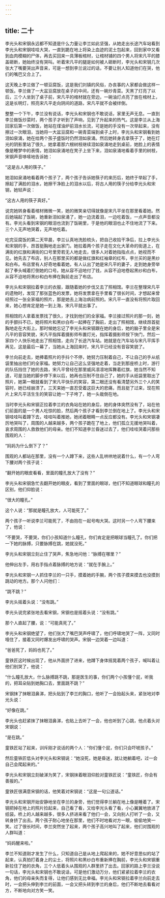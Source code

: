 ```yaml
---
---
---
```

title: 二十
---




李光头和宋钢永远都不知道是什么力量让李兰如此坚强，从她走出长途汽车站看到李光头和宋钢哇哇大哭，一直到跪在地上将染上血迹的泥土包起来，回到家中又看到血肉模糊的尸体，再去买回来一具薄板棺材，让棺材铺的四个男人将宋凡平的膝盖砸断，她始终没有哭叫。听着宋凡平的腿是如何被人砸断时，李光头和宋钢几次张大了嘴要哭出声音来，可是一想到李兰说过的话，不要让别人知道他们在哭，他们的嘴巴又合上了。

这天晚上李兰做了一顿豆腐饭，这是我们刘镇的风俗，办丧事的人家都会做这样一顿饭。李兰做了一大盆豆腐放在桌子的中间，还有一碗炒青菜。天黑了灯亮了以后，三个人坐到了桌子前，宋凡平的棺材就在旁边，一碗油灯点亮了放在棺材上，这是长明灯，照亮宋凡平走向阴间的道路，宋凡平就不会被绊倒。

整整一个下午，李兰没有说话，李光头和宋钢也不敢说话，家里无声无息。一直到李兰做饭炒菜时，两个孩子才听到了声响，见到了升起来的热气。这是李兰从上海回家后第一次做饭，她站在煤油炉前泪水长流，可是她的手没有一次举起来，没有擦过一次眼泪，当她将一大盆豆腐和一碗青菜端到桌子上时，李光头和宋钢看到她泪如泉涌，她在给两个孩子盛饭时仍然泪如泉涌。然后她转身去拿筷子了，她在灯光的阴影里站了很久，她拿着那六根树枝继续泪如泉涌地走到桌前，她脸上的表情像是睡梦中的表情，她泪如泉涌地在凳子上坐下来，泪如泉涌地看着手里的树枝，宋钢声音哆嗦地告诉她：

“这是古人用的筷子。”

她泪如泉涌地看着两个孩子了，两个孩子告诉她筷子的来历后，她终于举起了手，擦起了满脸的泪水，她擦干净脸上的泪水以后，将古人用的筷子分给李光头和宋钢，她轻声说：

“这古人用的筷子真好。”

说完她转身看着棺材微微一笑，她的微笑亲切得就像是宋凡平坐在那里看着她。然后她端起了饭碗，她重新泪如泉涌了，她一边流着泪，一边吃着饭，一点声音都没有。李光头看到宋钢的眼泪也流到了饭碗里，于是他的眼泪也止不住地流了下来。三个人无声地哭着，无声地吃着。

吃完豆腐饭的第二天早晨，李兰认真地洗脸梳头，把自己收拾干净后，拉上李光头和宋钢的手，昂首挺胸地走出家门。她拉着两个孩子走在文化大革命的街道上，在满街的红旗和满街的口号里旁若无人地走去，很多人对着她指指点点，她视而不见。她先去了布店，别人在那里买的都是做红旗和红袖章的红布，李兰买的是黑纱和白布。布店里有人好奇地看着她，有人认出了她是宋凡平的妻子，走到她身旁举起了拳头喊着打倒她的口号。她从容不迫地付了钱，从容不迫地卷起黑纱和白布，从容不迫地将黑纱和白布捧在胸前走出了布店。

李光头和宋钢拉着李兰的衣服，跟随着她的步伐又去了照相馆。李兰在整理宋凡平的遗物时，发现了那张蓝色的发票，她将发票拿在手里看了很长时间，才想起来曾经照过一张全家福的照片，那是她去上海治病前照的。宋凡平一直没有将照片取回来，她心想肯定是她一到上海，宋凡平就出事了。

照相馆的人拿着发票找了很久，才找到他们的全家福。李兰接过照片的那一刻，她的手颤抖不已，她将照片和黑纱白布一起捧在了胸前，走出了照相馆，继续昂首挺胸地走在大街上。那时候她忘记了李光头和宋钢跟在她的身后，她的脑子里全是宋凡平的音容笑貌，宋凡平指挥着摄影师布置灯光，指挥着摄影师按下快门，然后一家四个人快乐地走出了照相馆，走向了长途汽车站。她就是在汽车站与宋凡平挥手再见，这是最后一幕了，当她从上海回来时，宋凡平已经没有音容笑貌了。

李兰向前走去，她捧着照片的手抖个不停，她努力压制着自己，不让自己的手从纸袋里抽出他们的全家福。她努力让自己这么坚强地走着，当走到那座桥上时，游行的队伍挡住了她的去路，宋凡平曾经在那里威风凛凛地挥舞着红旗，她当然不知道，可是当她的脚步停下来以后，她再也压制不住自己了，她的手从纸袋里取出了照片，她第一眼就看到了宋凡平快乐的笑容，第二眼还没有看清楚另外三个人的笑容时，她已经崩溃了。三天来她一直忍受着这巨大的悲痛，而且挺了过来，现在照片上宋凡平活生生的笑容让她一下子垮了，她一头栽倒在地。

当时李光头和宋钢正拉着李兰的衣角站在她的身后，她的身体突然没有了，站在他们前面的是一个男人吃惊的脸，然后两个孩子才看到李兰倒在地上了。李光头和宋钢哇哇叫着蹲下去，哇哇叫着推她，她闭着眼睛一点反应都没有。李光头和宋钢凄厉地哭叫了，周围的人越来越多，两个孩子跪在了地上，他们孤立无援地哭叫着，哀求周围的人救救他们的母亲。他们不知道李兰昏迷过去了，他们哇哇哭着问那些围观的人：

“妈妈为什么倒下了？”

围观的人都站在那里，没有一个人蹲下来，这些人乱哄哄地说着什么，有一个人弯下腰对两个孩子说：

“翻开她的眼皮看看，里面的瞳孔放大了没有？”

李光头和宋钢急忙去翻开她的眼皮，看到了里面的眼球，他们不知道眼球和瞳孔的区别，他们仰脸说：

“很大的瞳孔。”

这个人说：“那就是瞳孔放大，人可能死了。”

两个孩子一听说李兰可能死了，不由抱在一起号啕大哭。这时另一个人弯下腰来了，他说：

“不要哭，不要哭，你们小孩知道什么瞳孔，你们肯定是把眼球当瞳孔了。你们把一下她的脉搏，只要脉搏在跳，她就没死。”

李光头和宋钢立刻止住了哭声，焦急地问他：“脉搏在哪里？”

他伸出左手，用右手指点着脉搏的地方说：“就在手腕上。”

李光头和宋钢一人抓住李兰的一只手，摸着她的手腕，两个孩子摸来摸去也没摸到跳动的地方。那个人问他们：

“跳不跳？”

李光头摇着头说：“没有跳。”

李光头说完紧张地去看宋钢，宋钢也是摇着头说：“没有跳。”

那个人直起了腰，说：“可能真死了。”

李光头和宋钢绝望了，他们张大了嘴巴哭声呼啸了，他们呼啸地哭了一阵，又同时噎住了，接着又同时爆发出呼啸的哭声。宋钢一边哭着一边叫道：

“爸爸死了，妈妈也死了。”

童铁匠这时候出现了，他从外面挤了进来，他蹲下身体摇晃着两个孩子，喊叫着让他们别哭了，他说：

“什么瞳孔放大，什么脉搏跳不跳，那是医生的事，你们两个小孩懂个屁，听我的，把耳朵贴到她胸口去，里面跳不跳？”

宋钢抹了抹眼泪鼻涕，把头贴到了李兰的胸口，他听了一会抬起头来，紧张地对李光头说：

“好像在跳。”

李光头也赶紧抹了抹眼泪鼻涕，也贴上去听了一会，他也听到了心跳，他点着头对宋钢说：

“是在跳。”

童铁匠站了起来，训斥刚才说话的两个人：“你们懂个屁，你们只会吓唬孩子。”

然后童铁匠低头对李光头和宋钢说：“她没死，她是昏迷，就让她躺着吧，过一会自己会爬起来的。”

李光头和宋钢立刻破涕为笑了，宋钢抹着眼泪仰脸对童铁匠说：“童铁匠，你会有善报的。”

童铁匠很满意宋钢的话，他笑着对宋钢说：“这是一句公道话。”

李光头和宋钢开始安静地坐在李兰的身旁，他们觉得李兰躺在地上像是睡着了。宋钢把掉在地上的照片捡起来，自己看了看，又给李光头看了看，小心翼翼地放进了纸袋。桥上的人越来越多，很多人挤进来看了他们一会，又向别人打听了一会，又转身挤了出去。两个孩子耐心地坐在那里，他们不时地看对方一眼，偷偷地笑一笑。过了很长时间，李兰突然坐了起来，两个孩子高兴地叫了起来，他们对围观的人群叫道：

“妈妈醒来啦。”

李兰不知道刚才发生了什么，只知道自己是从地上爬起来的，她不好意思似的站了起来，认真拍打着身上的尘土，将照片和黑纱白布重新捧在胸前，李光头和宋钢重新拉住了她的衣角，三个人低着头从围观的人群里挤了出去。回家的路上李兰没说一句话，李光头和宋钢也不敢说话，可是他们激动万分，他们紧紧拉着李兰的衣角，他们的母亲失而复得，让他们感到无比幸福。李光头和宋钢拉着李兰向前走去时，一会把头伸到李兰的前面，一会又把头转到李兰的身后，他们不断地去看看对方，不断地向对方笑一笑。